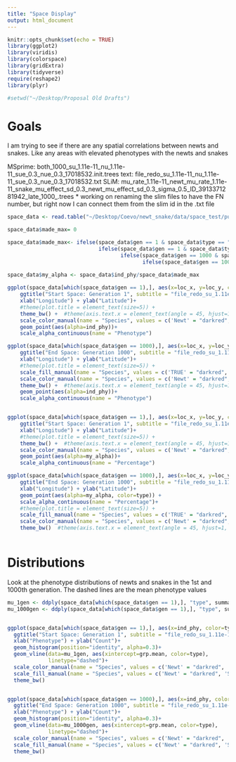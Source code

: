 ```yaml
---
title: "Space Display"
output: html_document
---
```


```r
knitr::opts_chunk$set(echo = TRUE)
library(ggplot2)
library(viridis)
library(colorspace)
library(gridExtra)
library(tidyverse)
require(reshape2)
library(plyr)

#setwd("~/Desktop/Proposal Old Drafts")
```

# Goals

I am trying to see if there are any spatial correlations between newts and snakes. Like any areas with elevated phenotypes with the newts and snakes

MSprime: both_1000_su_1.11e-11_nu_1.11e-11_sue_0.3_nue_0.3_17018532.init.trees
text: file_redo_su_1.11e-11_nu_1.11e-11_sue_0.3_nue_0.3_17018532.txt
SLiM: mu_rate_1.11e-11_newt_mu_rate_1.11e-11_snake_mu_effect_sd_0.3_newt_mu_effect_sd_0.3_sigma_0.5_ID_3913371281942_late_1000_.trees
* working on renaming the slim files to have the FN number, but right now I can connect them from the slim id in the .txt file

```r
space_data <- read.table("~/Desktop/Coevo/newt_snake/data/space_test/pulled_info_test.txt", header = TRUE)

space_data$made_max= 0

space_data$made_max<- ifelse(space_data$gen == 1 & space_data$type == "Newt", max(space_data[which(space_data$gen == 1 & space_data$type == "Newt"),]$ind_phy), 
                             ifelse(space_data$gen == 1 & space_data$type == "Snake", max(space_data[which(space_data$gen == 1000 & space_data$type == "Snake"),]$ind_phy),
                                    ifelse(space_data$gen == 1000 & space_data$type == "Newt", max(space_data[which(space_data$gen == 1000 & space_data$type == "Newt"),]$ind_phy), 
                                           ifelse(space_data$gen == 1000 & space_data$type == "Snake", max(space_data[which(space_data$gen == 1000 & space_data$type == "Snake"),]$ind_phy), 0))))
                         
space_data$my_alpha <- space_data$ind_phy/space_data$made_max

ggplot(space_data[which(space_data$gen == 1),], aes(x=loc_x, y=loc_y, color=type)) +
    ggtitle("Start Space: Generation 1", subtitle = "file_redo_su_1.11e-11_nu_1.11e-11_sue_0.3_nue_0.3_17018532.txt") +
    xlab("Longitude") + ylab("Latitude")+
    #theme(plot.title = element_text(size=5)) +
    theme_bw() +  #theme(axis.text.x = element_text(angle = 45, hjust=1, size = 8))+
    scale_color_manual(name = "Species", values = c('Newt' = "darkred", 'Snake' = "steelblue"), labels=c("Newts", "Snakes"))+
    geom_point(aes(alpha=ind_phy))+
    scale_alpha_continuous(name = "Phenotype")

ggplot(space_data[which(space_data$gen == 1000),], aes(x=loc_x, y=loc_y, color=type)) +
    ggtitle("End Space: Generation 1000", subtitle = "file_redo_su_1.11e-11_nu_1.11e-11_sue_0.3_nue_0.3_17018532.txt") +
    xlab("Longitude") + ylab("Latitude")+
    #theme(plot.title = element_text(size=5)) +
    scale_fill_manual(name = "Species", values = c('TRUE' = "darkred", 'FALSE' = "steelblue"), labels=c("Newts", "Snakes"))+
    scale_color_manual(name = "Species", values = c('Newt' = "darkred", 'Snake' = "steelblue"), labels=c("Newts", "Snakes"))+
    theme_bw() +  #theme(axis.text.x = element_text(angle = 45, hjust=1, size = 8))+
    geom_point(aes(alpha=ind_phy))+
    scale_alpha_continuous(name = "Phenotype")


ggplot(space_data[which(space_data$gen == 1),], aes(x=loc_x, y=loc_y, color=type)) +
    ggtitle("Start Space: Generation 1", subtitle = "file_redo_su_1.11e-11_nu_1.11e-11_sue_0.3_nue_0.3_17018532.txt") +
    xlab("Longitude") + ylab("Latitude")+
    #theme(plot.title = element_text(size=5)) +
    theme_bw() +  #theme(axis.text.x = element_text(angle = 45, hjust=1, size = 8))+
    scale_color_manual(name = "Species", values = c('Newt' = "darkred", 'Snake' = "steelblue"), labels=c("Newts", "Snakes"))+
    geom_point(aes(alpha=my_alpha))+
    scale_alpha_continuous(name = "Percentage")

ggplot(space_data[which(space_data$gen == 1000),], aes(x=loc_x, y=loc_y, color=type)) +
    ggtitle("End Space: Generation 1000", subtitle = "file_redo_su_1.11e-11_nu_1.11e-11_sue_0.3_nue_0.3_17018532.txt") +
    xlab("Longitude") + ylab("Latitude")+
    geom_point(aes(alpha=my_alpha, color=type)) +
    scale_alpha_continuous(name = "Percentage")+
    #theme(plot.title = element_text(size=5)) +
    scale_fill_manual(name = "Species", values = c('TRUE' = "darkred", 'FALSE' = "steelblue"), labels=c("Newts", "Snakes"))+
    scale_color_manual(name = "Species", values = c('Newt' = "darkred", 'Snake' = "steelblue"), labels=c("Newts", "Snakes"))+
    theme_bw()  #theme(axis.text.x = element_text(angle = 45, hjust=1, size = 8))+
   

```
# Distributions 

Look at the phenotype distributions of newts and snakes in the 1st and 1000th generation. The dashed lines are the mean phenotype values 

```r

mu_1gen <- ddply(space_data[which(space_data$gen == 1),], "type", summarise, grp.mean=mean(ind_phy))
mu_1000gen <- ddply(space_data[which(space_data$gen == 1),], "type", summarise, grp.mean=mean(ind_phy))


ggplot(space_data[which(space_data$gen == 1),], aes(x=ind_phy, color=type, fill=type), alpha=0.3) +
  ggtitle("Start Space: Generation 1", subtitle = "file_redo_su_1.11e-11_nu_1.11e-11_sue_0.3_nue_0.3_17018532.txt") +
  xlab("Phenotype") + ylab("Count")+
  geom_histogram(position="identity", alpha=0.3)+
  geom_vline(data=mu_1gen, aes(xintercept=grp.mean, color=type),
             linetype="dashed")+
  scale_color_manual(name = "Species", values = c('Newt' = "darkred", 'Snake' = "steelblue"), labels=c("Newts", "Snakes"))+ 
  scale_fill_manual(name = "Species", values = c('Newt' = "darkred", 'Snake' = "steelblue"), labels=c("Newts", "Snakes"))+ 
  theme_bw()


ggplot(space_data[which(space_data$gen == 1000),], aes(x=ind_phy, color=type, fill=type), alpha=0.3) +
  ggtitle("End Space: Generation 1000", subtitle = "file_redo_su_1.11e-11_nu_1.11e-11_sue_0.3_nue_0.3_17018532.txt") +
  xlab("Phenotype") + ylab("Count")+
  geom_histogram(position="identity", alpha=0.3)+
  geom_vline(data=mu_1000gen, aes(xintercept=grp.mean, color=type),
             linetype="dashed")+
  scale_color_manual(name = "Species", values = c('Newt' = "darkred", 'Snake' = "steelblue"), labels=c("Newts", "Snakes"))+ 
  scale_fill_manual(name = "Species", values = c('Newt' = "darkred", 'Snake' = "steelblue"), labels=c("Newts", "Snakes"))+ 
  theme_bw()

```
